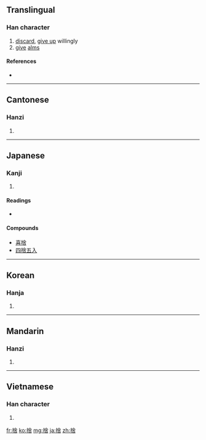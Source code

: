 {{also|舍}}
==Translingual==

===Han character===
{{Han char|rn=64|rad=手|as=08|sn=11|four=5806<sub>1</sub>|canj=手人一口 (QOMR), X手人一口 (XQOMR)}}

# [[discard]], [[give up]] willingly
# [[give]] [[alms]]

====References====
* {{Han ref|kx=0434.350|dkj=12191|dj=0784.150|hdz=31900.040|uh=6368|ud=25448|bh=B1CB|bd=45515}}

----

==Cantonese==

===Hanzi===
{{yue-hanzi|jyut=|y=se2|sim=舍}}

# {{defn|Cantonese|sort=手08}}

----

==Japanese==

===Kanji===
{{ja-kanji|grade=6|rs=手08}}

# {{defn|Japanese|sort=手08}}

====Readings====
* {{ja-readings|on=[[しゃ]] (sha)|kun=[[すてる]] (suteru)|nadzuke=[[いえ]] (ie), [[えだ]] (eda), [[すて]] (sute)}}

====Compounds====
* [[喜捨]]
* [[四捨五入]]

----

==Korean==

===Hanja===
{{ko-hanja|hangeul=사|eumhun=|rv=sa|mr=sa|y=sa}}

# {{defn|Korean|sort=手08}}

----

==Mandarin==

===Hanzi===
{{cmn-hanzi|sim=舍|pin=[[shě]] ([[she3]])|wg=she<sup>3</sup>}}

# {{defn|Mandarin|sort=手08}}

----

==Vietnamese==

===Han character===
{{vi-hantu|[[xả]]|rs=手08}}

# {{defn|Vietnamese|sort=手08}}

[[fr:捨]]
[[ko:捨]]
[[mg:捨]]
[[ja:捨]]
[[zh:捨]]